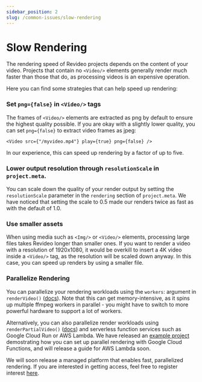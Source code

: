 ```yaml
---
sidebar_position: 2
slug: /common-issues/slow-rendering
---
```


# Slow Rendering

The rendering speed of Revideo projects depends on the content of your video. Projects that contain no `<Video/>` elements generally render much faster than those that do, as processing videos is an expensive operation.

Here you can find some strategies that can help speed up rendering:

### Set `png={false}` in `<Video/>` tags

The frames of `<Video/>` elements are extracted as png by default to ensure the highest quality possible. If you are okay with a slightly lower quality, you can set `png={false}` to extract video frames as jpeg:

```tsx
<Video src={"/myvideo.mp4"} play={true} png={false} />
```

In our experience, this can speed up rendering by a factor of up to five.

### Lower output resolution through `resolutionScale` in `project.meta`.

You can scale down the quality of your render output by setting the `resolutionScale` parameter in the `rendering` section of `project.meta`. We have noticed that setting the scale to 0.5 made our renders twice as fast as with the default of 1.0.


### Use smaller assets

When using media such as `<Img/>` or `<Video/>` elements, processing large files takes Revideo longer than smaller ones. If you want to render a video with a resolution of 1920x1080, it would be overkill to insert a 4K video inside a `<Video/>` tag, as the resolution will be scaled down anyway. In this case, you can speed up renders by using a smaller file.

### Parallelize Rendering

You can parallelize your rendering workloads using the `workers`: argument in `renderVideo()` ([docs](https://docs.re.video/api/renderer/renderVideo/)). Note that this can get memory-intensive, as it spins up multiple ffmpeg workers in parallel - you might have to switch to more powerful hardware to support a lot of workers.

Alternatively, you can also parallelize render workloads using `renderPartialVideo()` ([docs](https://docs.re.video/renderer/renderPartialVideo/)) and serverless function services such as Google Cloud Run or AWS Lambda. We have released an [example project](https://github.com/redotvideo/examples/tree/main/google-cloud-run-parallelized) demostrating how you can set up parallel rendering with Google Cloud Functions, and will release a guide for AWS Lambda soon.

We will soon release a managed platform that enables fast, parallelized rendering. If you are interested in getting access, feel free to register interest [here](https://tally.so/r/mOz4GK).